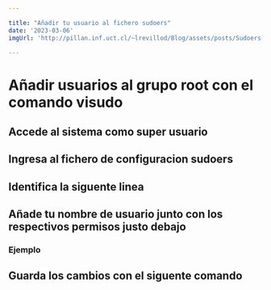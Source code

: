 ```yaml
---

title: "Añadir tu usuario al fichero sudoers"
date: '2023-03-06'
imgUrl: 'http://pillan.inf.uct.cl/~lrevillod/Blog/assets/posts/Sudoers-img.jpg'

---
```


# Añadir usuarios al grupo root con el comando visudo

## Accede al sistema como super usuario

<CodeBox text='su' />

## Ingresa al fichero de configuracion sudoers

<CodeBox text='visudo' />

## Identifica la siguente linea

<CodeBox text='root ALL=(ALL:ALL) ALL' />

## Añade tu nombre de usuario junto con los respectivos permisos justo debajo

### Ejemplo

<CodeBox text='username ALL=(ALL:ALL) ALL' />

## Guarda los cambios con el siguente comando

<CodeBox text=':wq' />

